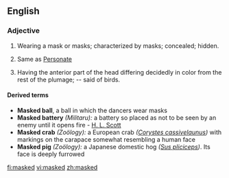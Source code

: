 ==English==

===Adjective===
{{en-adj|-}}

# Wearing a mask or masks; characterized by masks; concealed; hidden.
# {{botany}} Same as [[Personate]]
# {{Zoölogy}} Having the anterior part of the head differing decidedly in color from the rest of the plumage; -- said of birds.

====Derived terms====
* '''Masked ball''', a ball in which the dancers wear masks
* '''Masked battery''' ''(Militaru):'' a battery so placed as not to be seen by an enemy until it opens fire - [[H. L. Scott]]
* '''Masked crab''' ''(Zoölogy):'' a European crab ''([[Corystes cassivelaunus]])'' with markings on the carapace somewhat resembling a human face
* '''Masked pig''' ''(Zoölogy):'' a Japanese domestic hog ''([[Sus pliciceps]])''. Its face is deeply furrowed

[[fi:masked]]
[[vi:masked]]
[[zh:masked]]